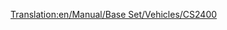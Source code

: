 [[Translation:en/Manual/Base Set/Vehicles/CS2400]]
{{fr/Train|Nom=CS2400
|Image=[[File:en/Cs2400.png]]
|Coût=18 750£ (37 500$)
|Vitesse=112 km/h (70 mph)
|Poids=120 t
|Puissance=2400 cv (1790 kW)
|Entretien=1 599£ (3 198$)
|Conception=1965
|Vie=20 
|Capacité=N/A
|Description=
|Réalité=Pas de prototype particulier, mais la CS2400 est basée sur un des diésels [http://en.wikipedia.org/wiki/Hood_unit "Hood"] (en anglais). 
}}